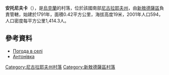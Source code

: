 {{coord|47|31|27|N|32|5|19|E|scale:100000|display=title}}

'''安托尼夫卡'''（{{lang-uk|Антонівка}}），是[[烏克蘭|烏克蘭]]的村落，位於該國南部[[尼古拉耶夫州|尼古拉耶夫州]]，由[[新敖德薩區|新敖德薩區]]負責管轄，始建於1791年，面積0.42平方公里，海拔高度19米，2001年人口594，人口密度每平方公里1,414.3人。

==參考資料==
*[http://weather.in.ua/ua/nikolaevskaja/257 Погода в селі] {{Wayback|url=http://weather.in.ua/ua/nikolaevskaja/257 |date=20160606230354 }}
*[http://w1.c1.rada.gov.ua/pls/z7502/A005?rf7571=22681 Антонівка]{{dead link|date=2017年12月 |bot=InternetArchiveBot |fix-attempted=yes }}

[[Category:尼古拉耶夫州村落|Category:尼古拉耶夫州村落]]
[[Category:新敖德薩區村落|Category:新敖德薩區村落]]


{{Mykolaiv-geo-stub}}